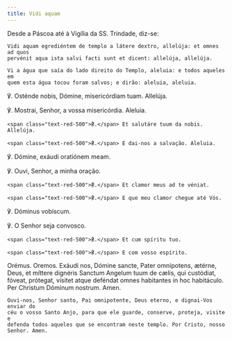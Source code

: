 ```yaml
---
title: Vidi aquam
---
```


<aside>Desde a Páscoa até à Vigília da SS. Trindade, diz-se:</aside>

<div class="side-by-side not-content">

    Vidi aquam egrediéntem de templo a látere dextro, allelúja: et omnes ad quos
    pervénit aqua ista salvi facti sunt et dicent: allelúja, allelúja.

    Vi a água que saía do lado direito do Templo, aleluia: e todos aqueles em
    quem esta água tocou foram salvos; e dirão: aleluia, aleluia.
  </span>

℣. Osténde nobis, Dómine, misericórdiam tuam. Allelúja.

℣. Mostrai, Senhor, a vossa misericórdia. Aleluia.

    <span class="text-red-500">℟.</span> Et salutáre tuum da nobis. Allelúja.

    <span class="text-red-500">℟.</span> E dai-nos a salvação. Aleluia.
  </span>

℣. Dómine, exáudi oratiónem meam.

℣. Ouvi, Senhor, a minha oração.

    <span class="text-red-500">℟.</span> Et clamor meus ad te véniat.

    <span class="text-red-500">℟.</span> E que meu clamor chegue até Vós.
  </span>

℣. Dóminus vobíscum.

℣. O Senhor seja convosco.

    <span class="text-red-500">℟.</span> Et cum spíritu tuo.

    <span class="text-red-500">℟.</span> E com vosso espírito.
  </span>
  <span class="text-red-500 text-center">Orémus.</span>
  <span class="text-red-500 text-center">Oremos.</span>
  <span>
    Exáudi nos, Dómine sancte, Pater omnípotens, ætérne, Deus, et míttere
    dignéris Sanctum Angelum tuum de cælis, qui custódiat, fóveat, prótegat,
    vísitet atque deféndat omnes habitantes in hoc habitáculo. Per Christum
    Dóminum nostrum. Amen.

    Ouvi-nos, Senhor santo, Pai omnipotente, Deus eterno, e dignai-Vos enviar do
    céu o vosso Santo Anjo, para que ele guarde, conserve, proteja, visite e
    defenda todos aqueles que se encontram neste templo. Por Cristo, nosso
    Senhor. Amen.

</div>

